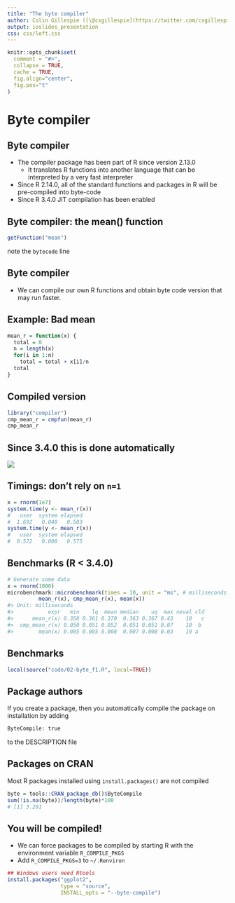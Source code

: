 ```yaml
---
title: "The byte compiler"
author: Colin Gillespie ([\@csgillespie](https://twitter.com/csgillespie))
output: ioslides_presentation
css: css/left.css
---
```

<!--
%\VignetteEngine{knitr::rmarkdown}
%\VignetteIndexEntry{Slides: The byte compiler}
-->
```r
knitr::opts_chunk$set(
  comment = "#>",
  collapse = TRUE,
  cache = TRUE, 
  fig.align="center",
  fig.pos="t"
)
```

# Byte compiler
## Byte compiler

 * The compiler package has been part of R since version 2.13.0 
    - It translates R functions into another language that can be interpreted by a very fast interpreter
 * Since R 2.14.0, all of the standard functions and packages in R will be pre-compiled into byte-code
 * Since R 3.4.0 JIT compilation has been enabled

## Byte compiler: the mean() function

```r
getFunction("mean")
```

note the `bytecode` line

## Byte compiler

  * We can compile our own R functions and obtain byte code version that may run faster. 

## Example: Bad mean

```r
mean_r = function(x) {
  total = 0
  n = length(x)
  for(i in 1:n)
    total = total + x[i]/n
  total
}
```

## Compiled version

```r
library("compiler")
cmp_mean_r = cmpfun(mean_r)
cmp_mean_r  
```


## Since 3.4.0 this is done automatically

![](graphics/simply.jpg)


## Timings: don't rely on `n=1`

```r
x = rnorm(1e7)
system.time(y <- mean_r(x))
#   user  system elapsed 
#  1.692   0.040   0.583 
system.time(y <- mean_r(x))
#   user  system elapsed 
#  0.572   0.000   0.575 
```

## Benchmarks (R < 3.4.0)

```r
# Generate some data
x = rnorm(1000)
microbenchmark::microbenchmark(times = 10, unit = "ms", # milliseconds
          mean_r(x), cmp_mean_r(x), mean(x))
#> Unit: milliseconds
#>           expr   min    lq  mean median    uq  max neval cld
#>      mean_r(x) 0.358 0.361 0.370  0.363 0.367 0.43    10   c
#>  cmp_mean_r(x) 0.050 0.051 0.052  0.051 0.051 0.07    10  b 
#>        mean(x) 0.005 0.005 0.008  0.007 0.008 0.03    10 a  
```

## Benchmarks

```r
local(source("code/02-byte_f1.R", local=TRUE))
```
  
## Package authors

If you create a package, then you automatically compile the package on installation by adding

```r
ByteCompile: true
```
to the DESCRIPTION file

## Packages on CRAN

Most R packages installed using `install.packages()` are not compiled 
```r
byte = tools::CRAN_package_db()$ByteCompile
sum(!is.na(byte))/length(byte)*100
# [1] 3.291
```
    

## You will be compiled!

  * We can force packages to be compiled by starting R with the environment variable `R_COMPILE_PKGS`
  * Add `R_COMPILE_PKGS=3` to `~/.Renviron`

```r
## Windows users need Rtools
install.packages("ggplot2", 
                 type = "source", 
                 INSTALL_opts = "--byte-compile") 
```



